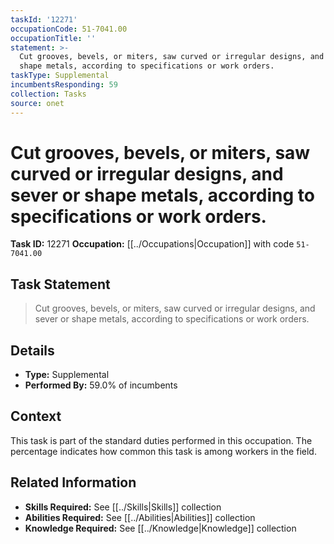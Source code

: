 ```yaml
---
taskId: '12271'
occupationCode: 51-7041.00
occupationTitle: ''
statement: >-
  Cut grooves, bevels, or miters, saw curved or irregular designs, and sever or
  shape metals, according to specifications or work orders.
taskType: Supplemental
incumbentsResponding: 59
collection: Tasks
source: onet
---
```

# Cut grooves, bevels, or miters, saw curved or irregular designs, and sever or shape metals, according to specifications or work orders.

**Task ID:** 12271
**Occupation:** [[../Occupations|Occupation]] with code `51-7041.00`

## Task Statement

> Cut grooves, bevels, or miters, saw curved or irregular designs, and sever or shape metals, according to specifications or work orders.

## Details

- **Type:** Supplemental
- **Performed By:** 59.0% of incumbents

## Context

This task is part of the standard duties performed in this occupation. The percentage indicates how common this task is among workers in the field.

## Related Information

- **Skills Required:** See [[../Skills|Skills]] collection
- **Abilities Required:** See [[../Abilities|Abilities]] collection
- **Knowledge Required:** See [[../Knowledge|Knowledge]] collection
